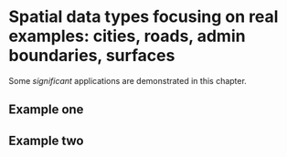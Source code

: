 # Spatial data types focusing on real examples: cities, roads, admin boundaries, surfaces {#applications}

Some _significant_ applications are demonstrated in this chapter.

## Example one

## Example two
